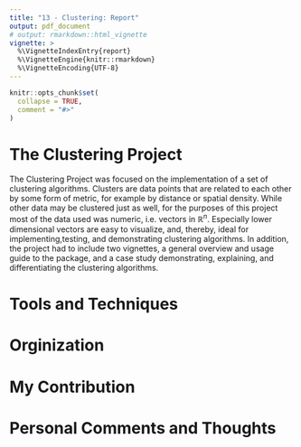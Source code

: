 ```yaml
---
title: "13 - Clustering: Report"
output: pdf_document
# output: rmarkdown::html_vignette
vignette: >
  %\VignetteIndexEntry{report}
  %\VignetteEngine{knitr::rmarkdown}
  %\VignetteEncoding{UTF-8}
---
```


```r
knitr::opts_chunk$set(
  collapse = TRUE,
  comment = "#>"
)
```


# The Clustering Project
<!-- – Beschreibt kurz euer Projekt -->
The Clustering Project was focused on the implementation of a set of clustering algorithms.
Clusters are data points that are related to each other by some form of metric, for example by distance or spatial density. While other data may be clustered just as well, for the purposes of this project most of the data used was numeric, i.e. vectors in $\mathbb{R}^n$. Especially lower dimensional vectors are easy to visualize, and, thereby, ideal for implementing,testing, and demonstrating clustering algorithms.
In addition, the project had to include two vignettes, a general overview and usage guide to the package, and a case study demonstrating, explaining, and differentiating the clustering algorithms.


# Tools and Techniques
<!-- – Beschreibt kurz welche Werkzeuge aus der Vorlesung ihr verwendet habt (S3, Tidyverse, MetaProgrammierung, ...) -->
<!-- nested functions -->
<!-- function factories -->
<!-- matrix subsetting -->


# Orginization
<!-- – Beschreibt kurz die grobe Organisation des Teams -->


<!-- #### These are the individual Sections, everyone has to do these themselves! #### -->

# My Contribution
<!-- – Beschreibe kurz deine Beteiligung am Projekt -->

# Personal Comments and Thoughts
<!-- – Ggf weitere Bemerkung: War die Projektarbeit motivierend/frustrierend? Hat arbeiten im Team -->
<!-- gut funktioniert? ... -->

